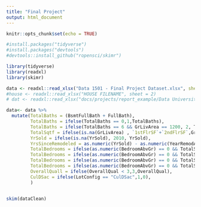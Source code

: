 ```yaml
---
title: "Final Project"
output: html_document
---
```


```r
knitr::opts_chunk$set(echo = TRUE)
```


```r
#install.packages("tidyverse")
#install.packages("devtools")
#devtools::install_github("ropensci/skimr")

library(tidyverse)
library(readxl)
library(skimr)

data <- readxl::read_xlsx("Data 1501 - Final Project Dataset.xlsx", sheet = 1)
#house <- readxl::read_xlsx("HOUSE FILENAME", sheet = 2)
# dat <- readxl::read_xlsx("docs/projects/report_example/Data University - Lecture Workbook Volume 1 (0-8).xlsx", sheet = 1)
```

```r
data<- data %>%
  mutate(TotalBaths = (BsmtFullBath + FullBath), 
         TotalBaths = ifelse(TotalBaths == 0,1,TotalBaths),
         TotalBaths = ifelse(TotalBaths == 6 && GrLivArea == 1200, 2, TotalBaths),
         TotalSqtf = ifelse(is.na(GrLivArea) , `1stFlrSF`+`2ndFlrSF`,GrLivArea),
         YrSold = ifelse(is.na(YrSold), 2010, YrSold),
         YrsSinceRemodeled = as.numeric(YrSold) - as.numeric(YearRemodAdd),
         TotalBedrooms = ifelse(as.numeric(BedroomAbvGr) == 0 && TotalSqtf < 1100, 1,BedroomAbvGr),
         TotalBedrooms = ifelse(as.numeric(BedroomAbvGr) == 0 && TotalSqtf > 1100, 2,BedroomAbvGr),
         TotalBedrooms = ifelse(as.numeric(BedroomAbvGr) == 0 && TotalSqtf > 1400, 3,BedroomAbvGr),
         TotalBedrooms = ifelse(as.numeric(BedroomAbvGr) == 0 && TotalSqtf > 1700, 4,BedroomAbvGr),
         OverallQuall = ifelse(OverallQual < 3,3,OverallQual),
         CulDSac = ifelse(LotConfig == "CulDSac",1,0),
         )
         
```

```r
skim(dataClean)
```

